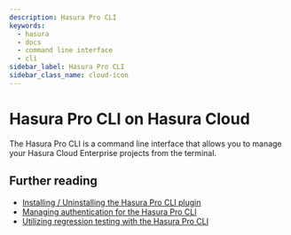 ```yaml
---
description: Hasura Pro CLI
keywords:
  - hasura
  - docs
  - command line interface
  - cli
sidebar_label: Hasura Pro CLI
sidebar_class_name: cloud-icon
---
```



# Hasura Pro CLI on Hasura Cloud

<ProductBadge ee />

The Hasura Pro CLI is a command line interface that allows you to manage your Hasura Cloud Enterprise projects from the
terminal.

## Further reading

- [Installing / Uninstalling the Hasura Pro CLI plugin](/hasura-cli/pro-cli/installing-uninstalling.mdx)
- [Managing authentication for the Hasura Pro CLI](/hasura-cli/pro-cli/auth.mdx)
- [Utilizing regression testing with the Hasura Pro CLI](/hasura-cli/pro-cli/regression-tests.mdx)
